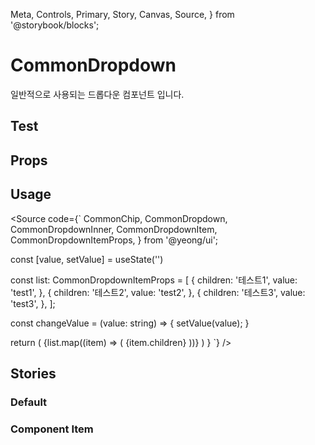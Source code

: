   Meta,
  Controls,
  Primary,
  Story,
  Canvas,
  Source,
} from '@storybook/blocks';

<Meta title="Components/Dropdown/CommonDropdown" of={CommonDropdownStories} />

# CommonDropdown

일반적으로 사용되는 드롭다운 컴포넌트 입니다.

## Test

<Story of={CommonDropdownStories.Default} />

## Props

<Controls of={CommonDropdownStories.Default} />

## Usage

<Source code={`
  CommonChip,
  CommonDropdown,
  CommonDropdownInner,
  CommonDropdownItem,
  CommonDropdownItemProps,
} from '@yeong/ui';

  const [value, setValue] = useState('')

  const list: CommonDropdownItemProps = [
    {
      children: '테스트1',
      value: 'test1',
    },
    {
      children: '테스트2',
      value: 'test2',
    },
    {
      children: '테스트3',
      value: 'test3',
    },
  ];

  const changeValue = (value: string) => {
    setValue(value);
  }

  return (
    <CommonDropdown value={value} onChange={changeValue}>
      <CommonDropdownInner>
        {list.map((item) => (
          <CommonDropdownItem value={item.value} key={item.value}>
            {item.children}
          </CommonDropdownItem>
        ))}
      </CommonDropdownInner>
    </CommonDropdown>
  )
}
`} />

## Stories

### Default

<Story of={CommonDropdownStories.Default} />

### Component Item

<Story of={CommonDropdownStories.ComponentItem} />
